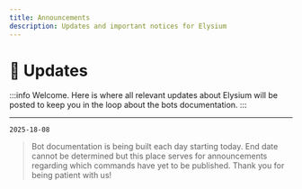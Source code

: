 ```yaml
---
title: Announcements
description: Updates and important notices for Elysium
---
```


# 🔔 Updates

:::info
Welcome. Here is where all relevant updates about Elysium will be posted to keep you in the loop about the bots documentation.
:::

<hr className="md-divider-gradient" />

`2025-18-08`
> Bot documentation is being built each day starting today. End date cannot be determined but this place serves for announcements regarding which commands have yet to be published. Thank you for being patient with us!


<script src="https://giscus.app/client.js"
        data-repo="asteriasmoons/elysium-docs"
        data-repo-id="R_kgDOPgAyag"
        data-category="Announcements"
        data-category-id="DIC_kwDOPgAyas4Curqq"
        data-mapping="specific"
        data-term="announcement-thread"
        data-strict="1"
        data-reactions-enabled="1"
        data-emit-metadata="0"
        data-input-position="top"
        data-theme="preferred_color_scheme"
        data-lang="en"
        crossorigin="anonymous"
        async>
</script>